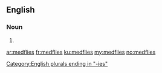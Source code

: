 ==English==

===Noun===
{{head|en|plural}}

# {{plural of|medfly|lang=en}}

[[Category:English plurals ending in "-ies"]]

[[ar:medflies]]
[[fr:medflies]]
[[ku:medflies]]
[[my:medflies]]
[[no:medflies]]